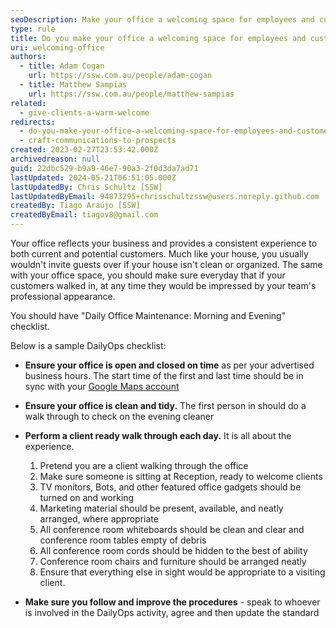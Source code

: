 ```yaml
---
seoDescription: Make your office a welcoming space for employees and customers by maintaining a clean and organized environment, ensuring timely opening and closing of your business hours, and providing a seamless client experience.
type: rule
title: Do you make your office a welcoming space for employees and customers?
uri: welcoming-office
authors:
  - title: Adam Cogan
    url: https://ssw.com.au/people/adam-cogan
  - title: Matthew Sampias
    url: https://ssw.com.au/people/matthew-sampias
related:
  - give-clients-a-warm-welcome
redirects:
  - do-you-make-your-office-a-welcoming-space-for-employees-and-customers
  - craft-communications-to-prospects
created: 2023-02-27T23:53:42.000Z
archivedreason: null
guid: 22dbc529-b9a9-46e7-90a3-2f0d3da7ad71
lastUpdated: 2024-05-21T06:51:05.000Z
lastUpdatedBy: Chris Schultz [SSW]
lastUpdatedByEmail: 94873295+chrisschultzssw@users.noreply.github.com
createdBy: Tiago Araújo [SSW]
createdByEmail: tiagov8@gmail.com
---
```


Your office reflects your business and provides a consistent experience to both current and potential customers. Much like your house, you usually wouldn't invite guests over if your house isn't clean or organized. The same with your office space, you should make sure everyday that if your customers walked in, at any time they would be impressed by your team's professional appearance.

You should have "Daily Office Maintenance: Morning and Evening" checklist.

Below is a sample DailyOps checklist:
- **Ensure your office is open and closed on time** as per your advertised business hours. The start time of the first and last time should be in sync with your [Google Maps account](https://maps.google.com)
- **Ensure your office is clean and tidy.** The first person in should do a walk through to check on the evening cleaner
- **Perform a client ready walk through each day.** It is all about the experience.

  1. Pretend you are a client walking through the office
  2. Make sure someone is sitting at Reception, ready to welcome clients
  3. TV monitors, Bots, and other featured office gadgets should be turned on and working
  4. Marketing material should be present, available, and neatly arranged, where appropriate
  5. All conference room whiteboards should be clean and clear and conference room tables empty of debris
  6. All conference room cords should be hidden to the best of ability
  7. Conference room chairs and furniture should be arranged neatly
  8. Ensure that everything else in sight would be appropriate to a visiting client.

- **Make sure you follow and improve the procedures** - speak to whoever is involved in the DailyOps activity, agree and then update the standard
